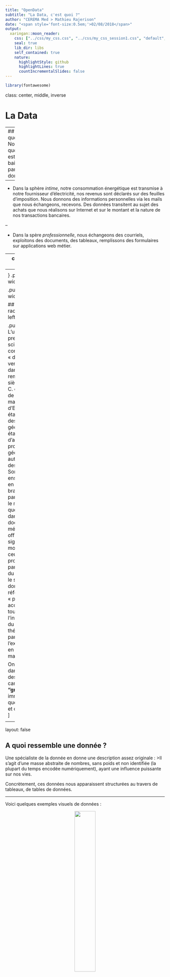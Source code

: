 ```yaml
---
title: "OpenData"
subtitle: "La Data, c'est quoi ?"
author: "CEREMA Med > Mathieu Rajerison"
date: "<span style='font-size:0.5em;'>02/08/2018</span>"
output:
  xaringan::moon_reader:
    css: ["../css/my_css.css", "../css/my_css_session1.css", "default", "default-fonts"]
    seal: true
    lib_dir: libs
    self_contained: true
    nature:
      highlightStyle: github
      highlightLines: true
      countIncrementalSlides: false
---
```


```r
library(fontawesome)
```

class: center, middle, inverse

# La Data

---
## Au quoditien
Notre quotidien est baigné par les données.

--

- Dans la sphère *intime*, notre consommation énergétique est transmise à notre fournisseur d'électricité, nos revenus sont déclarés sur des feuilles d'imposition. Nous donnons des informations personnelles via les mails que nous échangeons, recevons. Des données transitent au sujet des achats que nous réalisons sur Internet et sur le montant et la nature de nos transactions bancaires.

--

- Dans la spère *professionnelle*, nous échangeons des courriels, exploitons des documents, des tableaux, remplissons des formulaires sur applications web métier.

---
class: center, middle

#De quelle langue vient data ?

---
<style>
img {
margin-top : 30px;

}
.pull-left{
width: 35%
}

.pull-right{
width: 65%
}
</style>

## Étymologie, racines
<!--[Image de César]-->
.pull-left[
<center><img src=https://upload.wikimedia.org/wikipedia/commons/3/30/Euklid-von-Alexandria_1.jpg width=80%></img></center>
]

.pull-right[
> L'un des premiers usages scientifiques connus du terme « data » (issu du verbe latin « dare » : donner) remonte au IIIe siècle avant J.-C. dans un traité de mathématiques d'Euclide où il était démontré des propriétés géométriques « étant donné » d'autres propriétés géométriques - autrement dit des axiomes. Son sens a ensuite évolué en deux branches. D'une part, il a donné le mot « date », que l'on retrouve dans des documents médiévaux officiels pour signifier le « moment » où ceux-ci ont été produits ; d'autre part, à compter du XVIIe siècle, le sens de « données » en référence à des « principes acceptés de tous », par l'intermédiaire du divin en théologie, puis par l'expérimentation en mathématiques.
<div class=reference><a href=https://business-analytics-info.fr/11666/histoire-sciences-data/>Histoire des sciences de la Data</a></div>

On retrouve dans la définition des data un caractère **"gratuit"** et immédiat, ainsi que d'objectivité et de **factualité**.
]

<!--ADN arctique, conservation  -->

---
layout: false

## A quoi ressemble une donnée ?

Une spécialiste de la donnée en donne une description assez originale :
>Il s'agit d'une masse abstraite de nombres, sans poids et non identifiée (la plupart du temps encodée numériquement), ayant une influence puissante sur nos vies.

Concrètement, ces données nous apparaissent structurées au travers de tableaux, de tables de données.

---

Voici quelques exemples visuels de données :

<center><img src=../images/ods.png width=36%></img></center>
<center><img src=../images/csv.png width=80%></img></center>
<center><img src=../images/pg.png width=80%></img></center>

---
class: center, middle

#Citez trois modes de communication

---

## Naissance de la data 

- En premier lieu était **la transmission orale** des connaissances

<center><img src=https://upload.wikimedia.org/wikipedia/commons/thumb/d/d3/Homo_floresiensis_cave.jpg/640px-Homo_floresiensis_cave.jpg></img></center>

---

- Puis vint l'**écriture**  
<!--[premier alphabet]
https://fr.wikipedia.org/wiki/%C3%89criture
https://www.lemonde.fr/archeologie/article/2017/08/29/les-mesopotamiens-as-de-la-trigonometrie_5177828_1650751.html-->

<center><img src=https://upload.wikimedia.org/wikipedia/commons/d/db/Ritmal-Cuneiform_tablet_-_Kirkor_Minassian_collection_-_Library_of_Congress.jpg></img></center>

---

- L'**imprimerie**, née avec Gutenberg, qui permit de reproduire et, ainsi, de favoriser la diffusion des écrits
<!-- https://www.google.fr/search?q=arriv%C3%A9e+imprimerie+gutenberg&source=lnms&tbm=isch&sa=X&ved=0ahUKEwjt38rK86XcAhXLDOwKHVPtAxEQ_AUICygC&biw=1680&bih=917 -->

<center><img src=https://1.bp.blogspot.com/-QgcKsMQ5X4A/VBV9xchLXHI/AAAAAAABKhU/iNLka6dK-wI/s1600/Tableau%2Bd%27histoire%2BCE%2B15%2BL%27atelier%2Bde%2BGutenberg.JPG width=70%></img></center>

---

- Le **numérique** a permis, quant à lui, de confier le stockage et l'interprétation des savoirs à des machines. 

<!-- <center><img src=https://upload.wikimedia.org/wikipedia/commons/c/ca/AVIDAC_--_First_Argonne_Computer_%281953%29.jpg width=50%></img></center> -->

<center><img src=https://upload.wikimedia.org/wikipedia/commons/c/ca/AVIDAC_--_First_Argonne_Computer_%281953%29.jpg width=50%></img></center>

---

- **Internet** et la corrélation des savoirs, qu'illustre le web (*toile* en français), sont nées de cette révolution technologique.  
<!-- https://royal.pingdom.com/2008/04/08/the-history-of-computer-data-storage-in-pictures/ -->

<center><a data-flickr-embed="true"  href="https://www.flickr.com/photos/jurvetson/916142" title="Internet Splat Map"><img src="https://farm1.staticflickr.com/1/916142_ddc2fd0140.jpg" width="500" height="375" alt="Internet Splat Map"></a><script async src="//embedr.flickr.com/assets/client-code.js" charset="utf-8"></script></center>

---
class: center, middle, inverse

# Le Big Data

---
class: center, middle

# Dans quoi sont stockées les données ?
# Par quelle voie transitent-elles ?
# Quel élément de l'ordinateur permet de faire des calculs ?

---
class: middle

Le courant du Big Data suit celui de l'accroissement :

- des *flux*

--

- des capacités de *stockage* des données

--

- des capacités de *calcul* des ordinateurs

---
## Flux
L'accroissement des flux de données concerne par exemple celui des réseaux de téléphonie mobile, de l'internet, qui permettent tout un tas d'applications telles que la télémèdecine, l'information en temps réel pour les agriculteurs, d'autres modalités de travail (télétravail),....

Les données circulent entre des machines soit via les airs, en particulier via les ondes via les satellites et antennes émettrices, soit via des câbles comme la fibre optique.

<center><img src=https://upload.wikimedia.org/wikipedia/commons/4/49/Fibreoptic.jpg width=50%></img></center>

---

## Stockage
L'augmentation du stockage des données est une des plus grandes caractéristiques du big data. Celle-ci permettra de dématérialiser de plus en plus de données, et en corollaire des procédures, telles que les déclarations d'impôt.

Les données sont stockées sur des supports tels que les disques durs, des clés USB à usage souvent personnel. Même logées dans le cloud, les données sont sur ces supports.

<center><img src=https://upload.wikimedia.org/wikipedia/commons/thumb/d/de/Fc-disk.jpg/640px-Fc-disk.jpg width=50%></img></center>

---

## Calcul
Les ordinateurs sont dotés de capacités de calcul allant grandissant (loi de Moore).

Les calculs, sur un ordinateur, sont réalisés grâce aux **processeurs**, parfois aussi grâce à la carte graphique, sur la base d'une binarisation de l'information. Ceci, en attendant l'arrivée de l'ordinateur quantique qui considèrera des états intermédiaires (ou plutôt simultanés) entre le 0 et 1.

---
class: center, middle

# Quelqu'un peut-il me dire comment il calcule 256 + 125 ?

---

Les **algorithmes** sont des séquences ordonnées d'opérations informatiques. Ils automatisent le traitement de masses d'information et parfois en révèlent des motifs. Certains de ces algorithmes appelés réseaux de neurones miment même le fonctionnement du cerveau humain et sont en plein développement (intelligence artificielle).

<center><img src=https://upload.wikimedia.org/wikipedia/commons/thumb/2/28/Polygon_Greedy_triangulation_steps.svg/617px-Polygon_Greedy_triangulation_steps.svg.png width=30%></img></center>

---
class: center, middle

# Par quelles une frite arrive-t-elle dans votre assiette ?

---

## L'écosystème de la donnée

### La chaîne des données
La chaîne des données se compose des étpaes suivantes :
- produire

--
- mettre en circulation

--
- ouvrir

--
- réutiliser

--
- gouverner

---
### Les acteurs
Dans l'écosystème de la donnée, on distingue plusieurs acteurs :

- les **producteurs** de données qui génèrent des données, de façon active ou pas (capteurs)

--

- les **collecteurs** qui rassemblent les données émises sur le web

--

- les **administrateurs** qui classent et documentent la donnée collectée

--

- les **réutilisateurs** qui exploitent, "font parler" les données

--

- les **contributeurs** qui, le plus souvent de leur propre fait, participent à l'alimentation d'une base de données (comme wikipedia)

---
class: center, middle, inverse

# La Data, liant d'un monde connecté

---
class: center, middle

#Citez quelques objets connectés

---
## Les objets connectés

L'internet des objets concerne des objets du quotidien capables de transmettre, d'émettre et de réagir à des informations circulant sur le réseau internet.

Le premier usage est **domotique**, pour la maison avec le pilotage à distance de la climatisation d'un logement, la surveillance...

---

Il peut aussi concerner des **véhicules**, des réfrigérateurs, des objets récréatifs tels que des enceintes...

...voire même des poupées

[![](https://i.guim.co.uk/img/media/783fe7d61f364d4034f04b073cae77a9a4da8e7e/0_27_3300_1980/master/3300.jpg?width=620&quality=85&auto=format&usm=12&fit=max&s=d9b16e14f9d78cc200e3add177a6ab27)](https://www.theguardian.com/world/2017/feb/17/german-parents-told-to-destroy-my-friend-cayla-doll-spy-on-children)

<div class=reference><a href=https://www.theguardian.com/world/2017/feb/17/german-parents-told-to-destroy-my-friend-cayla-doll-spy-on-children>Article de The Guardian : "German parents told to destroy doll that can spy on children"</a></div>

<!-- [amazon dash](https://www.amazon.fr/Dash-Button-Amazon/b?ie=UTF8&node=10909388031) -->

---

## La Smart City ou ville intelligente

La Smart City, ou ville intelligente, est une ville dans laquelle de multiples **capteurs**, voire des **données issues des téléphones des citoyens**, remontent à un siège central des informations sur la ville : congestion routière, pollution de l'air, consommation énergétique, ...

On lui appose le préfixe *smart* car elle est censée s'adosser, pour diriger ses opérations, sur la **synthèse de données** factuelles variées, présentes en très grand nombre.

L'objet de la Smart City est de créer une cité harmonieuse quasiment autogérée par les algorithmes et les données captées et émises par le réseau.

---

<center><img src=https://upload.wikimedia.org/wikipedia/commons/thumb/4/4f/Compteur_Linky_tout_juste_install%C3%A9_%28France%29.jpg/450px-Compteur_Linky_tout_juste_install%C3%A9_%28France%29.jpg></img></center>

Le compteur Linky peut être considéré comme une brique possible de la smart city puisque ce dernier est un élément des *smart grids*, réseaux d'électricité capables de réguler localement le débit d'électricité en fonction de l'état des différents noeuds du réseau.

---

Pour certains, Smart City rime aussi avec *Big Brother*, notamment vidéosurveillance et sécurité publique. Les images peuvent être interprétées par des ordinateurs afin d'identifier des attroupements mais aussi des individus. 

`r fa("readme", width = "1em")` [Article de la Quadrature du Net : "La Smart City policière se répand comme une traînée de poudre"](https://www.laquadrature.net/fr/nice-smart-city-surveillance)

`r fa("readme", width = "1em")` [Reconnaissance faciale en Chine, réalisée par une startup de Shanghai :](https://www.technologyreview.com/s/611815/who-needs-democracy-when-you-have-data/)
<center><img src=https://cdn.technologyreview.com/i/images/so18-china-3.jpg?sw=1080&cx=0&cy=0&cw=2109&ch=1406 width=70%></img></center>

---
class: center, middle, inverse

# Les données et le citoyen

---
class: center, middle

#A votre avis, quelles données transmettez-vous, parfois à votre insu ?

---

## L'individu base de données
Un citoyen connecté à internet alimente, parfois sans le savoir, les bases de données de sociétés ayant monopole sur le réseau. Les données qu'il émet peuvent concerner :

--

- Tout d'abord, ses **envies**, ses désirs, ses besoins et ses interrogations, par le biais d'un moteur de recherche tel que Google.

--

- Les **informations personnelles** partagées sur un réseau social comme Facebook ou bien Gmail.

--

- Sa **localisation**, s'il a activé le GPS de son smartphone

--

- Ses **goûts**, notamment musicaux, s'il se connecte à Spotify ou a commandé des disques sur Amazon.

---

Le citoyen est tellement connecté et parfois si mal informé que des données personnelles échappent à sa vigilance et sont transmises à des tiers. Les conséquences en cascade de ces fuites peuvent largement s'étendre hors de sa sphère intime.

En l'occurrence, peu de personnes lisent les *Conditions Générales d'Utilisation* d'applications Internet avant de les approuver.

![](https://www.bellingcat.com/app/uploads/2018/04/airbase-afghanistan.png)

[La société Bellingcat a réussi à déterminer les zones d'entraînement de militaires](https://www.bellingcat.com/resources/articles/2018/07/08/strava-polar-revealing-homes-soldiers-spies/)

---

## Impact des données
### Pour ceux qui s'intéressent aux citoyens
L'essor d'internet et de ses grands groupes est intimement lié à l'accès aux données personnelles des individus, d'où le fait de qualifier les données comme de l'*or noir du XXIe siècle*.

Les GAFA et BATX en tirent bénéfice en **personnalisant** les pubs que nous recevons et en recueillant des informations au sujet de nos envies et préférences.

**Les données individuelles sont précieuses pour les villes intelligentes**. En effet, la cohérence des décisions prises par l'ordinateur central dépendra de la qualité, de la fraîcheur et de la fréquence des données recueillies auprès des individus eux-mêmes ou de l'environnement plus ou moins proche de ces derniers : immeuble, bloc, quartier, ville,...

---
class: center, middle

#A votre avis, quel avantage peut avoir un gouvernement ou une société à ouvrir ses données ?

---

### Pour les citoyens qui s'intéressent à la société ou à leur environnement
Enfin, la livraison de données est un des éléments de la démocratie où les citoyens ont le **droit d'avoir accès** à certaines décisions publiques, aux budgets.

De plus en plus, l'ouverture des données confère aux pays, voire, aux collectivités qui la mettent en oeuvre, un caractère d'**exemplarité**.

Nous le verrons plus tard : les données, lorsqu'elles sont ouvertes, permettent même de voir fleurir des entreprises qui bâtissent des services basés sur leur exploitation. **L'ouverture des données dynamise l'économie**.

---

## Protection des données
### CNIL
La Commission Nationale de l'Informatique et des Libertés est une autorité administrative française chargée de veiller à ce que l'informatique soit au service du citoyen et **qu'elle ne porte atteinte ni à l'identité humaine, ni aux droits de l'Homme, ni à la vie privée, ni aux libertés individuelles ou publiques**.

### RGPD
Face au commerce lucratif des **données personnelles** réalisé parfois à l'insu des utilisateurs et la sensibilité de certaines données à caractère personnel, l'Union Européenne s'est dotée cette année du Règlement Général sur la Protection des données (RGPD)

---

## La culture des données ou Data Literacy

Ce n'est pas parce qu'une donnée est en libre accès qu'elle est accessible.

L'accès et l'exploitation des données est **souvent l'affaire de spécialistes de la donnée** alors que le contenu de celles-ci est censé intéresser tout le monde.

Afin de se départir d'une vision élitiste de la donnée, la Data Literacy (Littératie des données, ou plus simplement la culture de la donnée), a pour but d'amener à s'intéresser aux données des personnes non-spécialistes.

Cela passe par la **formation**, la **sensibilisation** des individus.

`r fa("mouse-pointer", width = "1em")` [Testez votre culture des données avec dataposition](https://dataposition.accatone.net/)
